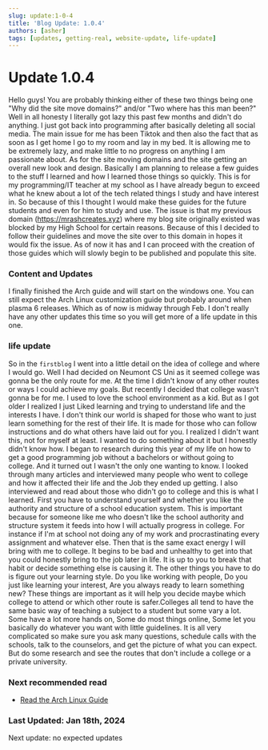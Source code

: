 ```yaml
---
slug: update:1-0-4
title: 'Blog Update: 1.0.4'
authors: [asher]
tags: [updates, getting-real, website-update, life-update]
---
```







# Update 1.0.4

Hello guys! You are probably thinking either of these two things being one "Why did the site move domains?" and/or "Two where has this man been?" Well in all honesty I literally got lazy this past few months and didn't do anything. I just got back into programming after basically deleting all social media. The main issue for me has been Tiktok and then also the fact that as soon as I get home I go to my room and lay in my bed. It is allowing me to be extremely lazy, and make little to no progress on anything I am passionate about. As for the site moving domains and the site getting an overall new look and design. Basically I am planning to release a few guides to the stuff I learned and how I learned those things so quickly. This is for my programming/IT teacher at my school as I have already begun to exceed what he knew about a lot of the tech related things I study and have interest in. So because of this I thought I would make these guides for the future students and even for him to study and use. The issue is that my previous domain (https://mrashcreates.xyz) where my blog site originally existed was blocked by my High School for certain reasons. Because of this I decided to follow their guidelines and move the site over to this domain in hopes it would fix the issue. As of now it has and I can proceed with the creation of those guides which will slowly begin to be published and populate this site. 
### Content and Updates
<!--truncate-->
I finally finished the Arch guide and will start on the windows one. You can still expect the Arch Linux customization guide but probably around when plasma 6 releases. Which as of now is midway through Feb.
I don't really have any other updates this time so you will get more of a life update in this one.


### life update

So in the `firstblog` I went into a little detail on the idea of college and where I would go. Well I had decided on Neumont CS Uni as it seemed college was gonna be the only route for me. At the time I didn't know of any other routes or ways I could achieve my goals. But recently I decided that college wasn't gonna be for me. I used to love the school environment as a kid. But as I got older I realized I just Liked learning and trying to understand life and the interests I have. 
I don't think our world is shaped for those who want to just learn something for the rest of their life. It is made for those who can follow instructions and do what others have laid out for you. I realized I didn't want this, not for myself at least. I wanted to do something about it but I honestly didn't know how. I began to research during this year of my life on how to get a good programming job without a bachelors or without going to college. And it turned out I wasn't the only one wanting to know. I looked through many articles and interviewed many people who went to college and how it affected their life and the Job they ended up getting. I also interviewed and read about those who didn't go to college and this is what I learned. First you have to understand yourself and whether you like the authority and structure of a school education system. This is important because for someone like me who doesn't like the school authority and structure system it feeds into how I will actually progress in college. For instance if I'm at school not doing any of my work and procrastinating every assignment and whatever else. Then that is the same exact energy I will bring with me to college. It begins to be bad and unhealthy to get into that you could honestly bring to the job later in life. It is up to you to break that habit or decide something else is causing it. The other things you have to do is figure out your learning style. Do you like working with people, Do you just like learning your interest, Are you always ready to learn something new? These things are important as it will help you decide maybe which college to attend or which other route is safer.Colleges all tend to have the same basic way of teaching a  subject to a student but some vary a lot. Some have a lot more hands on, Some do most things online, Some let you basically do whatever you want with little guidelines. It is all very complicated so make sure you ask many questions, schedule calls with the schools, talk to the counselors, and get the picture of what you can expect. But do some research and see the routes that don't include a college or a private university.  

### Next recommended read

- [Read the Arch Linux Guide](/docs/Linux/archguide)

### Last Updated: Jan 18th, 2024

Next update: no expected updates